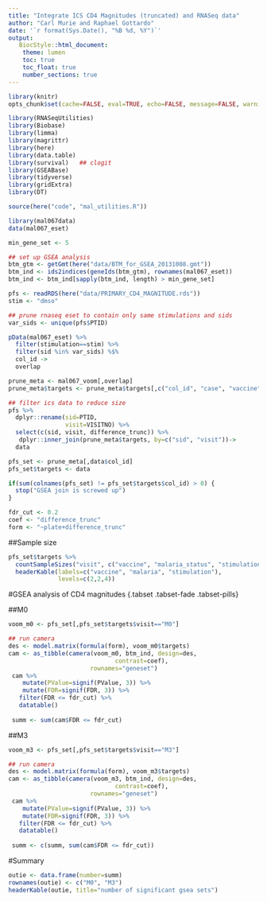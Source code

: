 ```yaml
---
title: "Integrate ICS CD4 Magnitudes (truncated) and RNASeq data"
author: "Carl Murie and Raphael Gottardo"
date: '`r format(Sys.Date(), "%B %d, %Y")`'
output: 
   BiocStyle::html_document:
    theme: lumen
    toc: true
    toc_float: true
    number_sections: true
---
```


```r
library(knitr)
opts_chunk$set(cache=FALSE, eval=TRUE, echo=FALSE, message=FALSE, warning=FALSE, results='asis')
```

```r
library(RNASeqUtilities)
library(Biobase)
library(limma)
library(magrittr)
library(here)
library(data.table)
library(survival)   ## clogit
library(GSEABase)
library(tidyverse)
library(gridExtra)
library(DT)

source(here("code", "mal_utilities.R"))
```

```r
library(mal067data)
data(mal067_eset)
```


```r
min_gene_set <- 5

## set up GSEA analysis
btm_gtm <- getGmt(here("data/BTM_for_GSEA_20131008.gmt"))
btm_ind <- ids2indices(geneIds(btm_gtm), rownames(mal067_eset))
btm_ind <- btm_ind[sapply(btm_ind, length) > min_gene_set]
```


```r
pfs <- readRDS(here("data/PRIMARY_CD4_MAGNITUDE.rds"))
stim <- "dmso"
```

```r

## prune rnaseq eset to contain only same stimulations and sids
var_sids <- unique(pfs$PTID)

pData(mal067_eset) %>%
  filter(stimulation==stim) %>%
  filter(sid %in% var_sids) %$%
  col_id ->
  overlap

prune_meta <- mal067_voom[,overlap]
prune_meta$targets <- prune_meta$targets[,c("col_id", "case", "vaccine", "sid", "visit", "stimulation", "plate", "malaria_status")]

## filter ics data to reduce size
pfs %>%
  dplyr::rename(sid=PTID,
                visit=VISITNO) %>%
  select(c(sid, visit, difference_trunc)) %>%
   dplyr::inner_join(prune_meta$targets, by=c("sid", "visit"))->
  data

pfs_set <- prune_meta[,data$col_id]
pfs_set$targets <- data

if(sum(colnames(pfs_set) != pfs_set$targets$col_id) > 0) {
  stop("GSEA join is screwed up")
}

fdr_cut <- 0.2
coef <- "difference_trunc"
form <- "~plate+difference_trunc"
```

 
##Sample size  
  
```r
pfs_set$targets %>%
  countSampleSizes("visit", c("vaccine", "malaria_status", "stimulation")) %>%
  headerKable(labels=c("vaccine", "malaria", "stimulation"),
              levels=c(2,2,4))
```

#GSEA analysis of CD4 magnitudes {.tabset .tabset-fade .tabset-pills}

##M0

```r

voom_m0 <- pfs_set[,pfs_set$targets$visit=="M0"]

## run camera
des <- model.matrix(formula(form), voom_m0$targets)
cam <- as_tibble(camera(voom_m0, btm_ind, design=des,
                              contrast=coef),
                       rownames="geneset")
 cam %>%
    mutate(PValue=signif(PValue, 3)) %>%
    mutate(FDR=signif(FDR, 3)) %>%
   filter(FDR <= fdr_cut) %>%
   datatable()
 
 summ <- sum(cam$FDR <= fdr_cut)
```
  
##M3

```r

voom_m3 <- pfs_set[,pfs_set$targets$visit=="M3"]

## run camera
des <- model.matrix(formula(form), voom_m3$targets)
cam <- as_tibble(camera(voom_m3, btm_ind, design=des,
                              contrast=coef),
                       rownames="geneset")
 cam %>%
    mutate(PValue=signif(PValue, 3)) %>%
    mutate(FDR=signif(FDR, 3)) %>%
   filter(FDR <= fdr_cut) %>%
   datatable()
 
 summ <- c(summ, sum(cam$FDR <= fdr_cut))
```
  
#Summary
  
```r

outie <- data.frame(number=summ)
rownames(outie) <- c("M0", "M3")
headerKable(outie, title="number of significant gsea sets")
```



